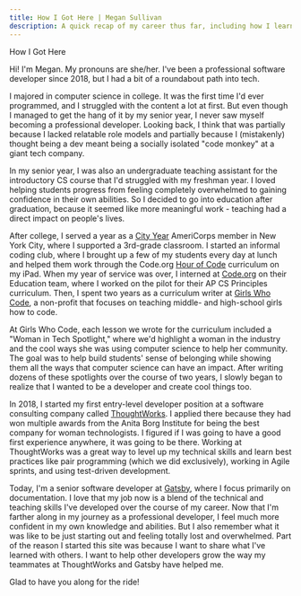 ```yaml
---
title: How I Got Here | Megan Sullivan
description: A quick recap of my career thus far, including how I learned to program and how I found my way into the tech industry.
---
```




<RouteTargetHeading level={1} targetId="navigation">
  How I Got Here
</RouteTargetHeading>

Hi! I'm Megan. My pronouns are she/her. I've been a professional software developer since 2018, but I had a bit of a roundabout path into tech.

I majored in computer science in college. It was the first time I'd ever programmed, and I struggled with the content a lot at first. But even though I managed to get the hang of it by my senior year, I never saw myself becoming a professional developer. Looking back, I think that was partially because I lacked relatable role models and partially because I (mistakenly) thought being a dev meant being a socially isolated "code monkey" at a giant tech company.

In my senior year, I was also an undergraduate teaching assistant for the introductory CS course that I'd struggled with my freshman year. I loved helping students progress from feeling completely overwhelmed to gaining confidence in their own abilities. So I decided to go into education after graduation, because it seemed like more meaningful work - teaching had a direct impact on people's lives.

After college, I served a year as a [City Year](https://www.cityyear.org/) AmeriCorps member in New York City, where I supported a 3rd-grade classroom. I started an informal coding club, where I brought up a few of my students every day at lunch and helped them work through the Code.org [Hour of Code](https://hourofcode.com/us) curriculum on my iPad. When my year of service was over, I interned at [Code.org](https://code.org/) on their Education team, where I worked on the pilot for their AP CS Principles curriculum. Then, I spent two years as a curriculum writer at [Girls Who Code](https://girlswhocode.com/), a non-profit that focuses on teaching middle- and high-school girls how to code.

At Girls Who Code, each lesson we wrote for the curriculum included a "Woman in Tech Spotlight," where we'd highlight a woman in the industry and the cool ways she was using computer science to help her community. The goal was to help build students' sense of belonging while showing them all the ways that computer science can have an impact. After writing dozens of these spotlights over the course of two years, I slowly began to realize that I wanted to be a developer and create cool things too.

In 2018, I started my first entry-level developer position at a software consulting company called [ThoughtWorks](https://www.thoughtworks.com/). I applied there because they had won multiple awards from the Anita Borg Institute for being the best company for woman technologists. I figured if I was going to have a good first experience anywhere, it was going to be there. Working at ThoughtWorks was a great way to level up my technical skills and learn best practices like pair programming (which we did exclusively), working in Agile sprints, and using test-driven development.

Today, I'm a senior software developer at [Gatsby](https://gatsbyjs.com), where I focus primarily on documentation. I love that my job now is a blend of the technical and teaching skills I've developed over the course of my career. Now that I'm farther along in my journey as a professional developer, I feel much more confident in my own knowledge and abilities. But I also remember what it was like to be just starting out and feeling totally lost and overwhelmed. Part of the reason I started this site was because I want to share what I've learned with others. I want to help other developers grow the way my teammates at ThoughtWorks and Gatsby have helped me.

Glad to have you along for the ride!
